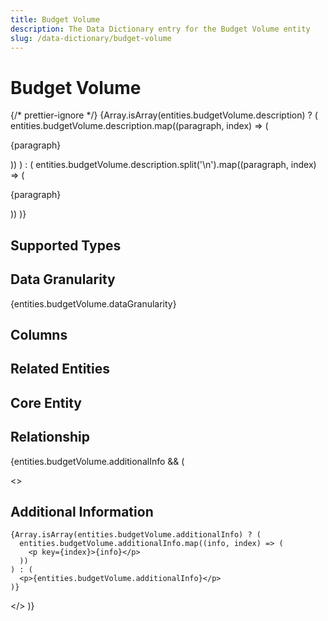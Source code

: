 ```yaml
---
title: Budget Volume
description: The Data Dictionary entry for the Budget Volume entity
slug: /data-dictionary/budget-volume
---
```



# Budget Volume

{/* prettier-ignore */}
{Array.isArray(entities.budgetVolume.description) ? (
  entities.budgetVolume.description.map((paragraph, index) => (
    <p key={index}>{paragraph}</p>
))
) : (
entities.budgetVolume.description.split('\n').map((paragraph, index) => (

<p key={index}>{paragraph}</p>
)) )}

## Supported Types

<SupportedTypesTable supportedTypes={entities.budgetVolume.supportedTypes} />

## Data Granularity

{entities.budgetVolume.dataGranularity}

## Columns

<ColumnsTable columns={entities.budgetVolume.columns} />

## Related Entities

<RelatedEntitiesList relatedEntities={entities.budgetVolume.relatedEntities} />

## Core Entity

<CoreEntityTable coreEntities={entities.budgetVolume.coreEntity} />

## Relationship

<RelationshipTable
  relationship={entities.budgetVolume.relationship}
  simple={true}
/>

{entities.budgetVolume.additionalInfo && (

  <>
    <h2>Additional Information</h2>

    {Array.isArray(entities.budgetVolume.additionalInfo) ? (
      entities.budgetVolume.additionalInfo.map((info, index) => (
        <p key={index}>{info}</p>
      ))
    ) : (
      <p>{entities.budgetVolume.additionalInfo}</p>
    )}

  </>
)}

